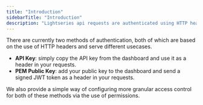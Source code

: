 ```yaml
---
title: "Introduction"
sidebarTitle: "Introduction"
description: "Lightseries api requests are authenticated using HTTP headers. This guide will help you understand the required headers and how to use them."
---
```


There are currently two methods of authentication, both of which are based on the use of HTTP headers and serve different usecases.

- **API Key**: simply copy the API key from the dashboard and use it as a header in your requests.
- **PEM Public Key**: add your public key to the dashboard and send a signed JWT token as a header in your requests.

We also provide a simple way of configuring more granular access control for both of these methods via the use of permissions.
